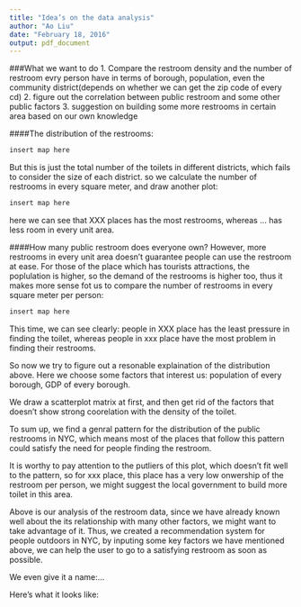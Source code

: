 ```yaml
---
title: "Idea’s on the data analysis"
author: "Ao Liu"
date: "February 18, 2016"
output: pdf_document
---
```


###What we want to do
1.  Compare the restroom density and the number of restroom evry person have in terms of borough, population, even the community district(depends on whether we can get the zip code of every cd)
2.  figure out the correlation between public restroom and some other public factors
3.  suggestion on building some more restrooms in certain area based on our own knowledge

####The distribution of the restrooms:

```r
insert map here
```
But this is just the total number of the toilets in different districts, which fails to consider the size of each district. so we calculate the number of restrooms in every square meter, and draw another plot:

```r
insert map here
```

here we can see that XXX places has the most restrooms, whereas ... has less room in every unit area.


####How many public restroom does everyone own?
However, more restrooms in every unit area doesn't guarantee people can use the restroom at ease. For those of the place which has tourists attractions, the poplulation is higher, so the demand of the restrooms is higher too, thus it makes more sense fot us to compare the number of restrooms in every square meter per person:

```r
insert map here
```


This time, we can see clearly: people in XXX place has the least pressure in finding the toilet, whereas people in xxx place have the most problem in finding their restrooms.

So now we try to figure out a resonable explaination of the distribution above.
Here we choose some factors that interest us: population of every borough, GDP of every borough.


We draw a scatterplot matrix at first, and then get rid of the factors that doesn't show strong coorelation with the density of the toilet.



To sum up, we find a genral pattern for the distribution of the public restrooms in NYC, which means most of the places that follow this pattern could satisfy the need for people finding the restroom. 

It is worthy to pay attention to the putliers of this plot, which doesn't fit well to the pattern, so for xxx place, this place has a very low onwership of the restroom per person, we might suggest the local government to build more toilet in this area.

Above is our analysis of the restroom data, since we have already known well about the its relationship with many other factors, we might want to take advantage of it. Thus, we created a recommendation system for people outdoors in NYC, by inputing some key factors we have mentioned above, we can help the user to go to a satisfying restroom as soon as possible.

We even give it a name:...

Here's what it looks like:



